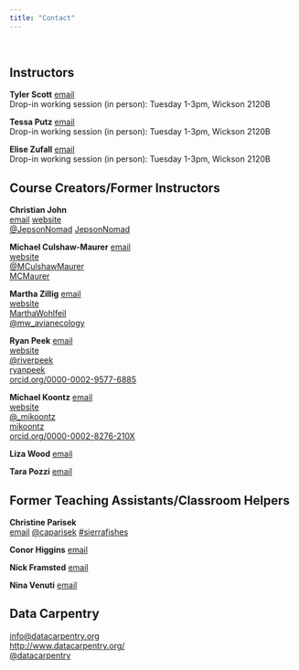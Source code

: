 ```yaml
---
title: "Contact"
---
```


<br>

## Instructors
**Tyler Scott**
<i class="fa fa-envelope-square" aria-hidden="true"></i> [email](mailto:tascott@ucdavis.edu)  
Drop-in working session (in person): Tuesday 1-3pm, Wickson 2120B

**Tessa Putz**
<i class="fa fa-envelope-square" aria-hidden="true"></i> [email](mailto:trputz@ucdavis.edu)  
Drop-in working session (in person): Tuesday 1-3pm, Wickson 2120B

**Elise Zufall**
<i class="fa fa-envelope-square" aria-hidden="true"></i> [email](mailto:ezufall@ucdavis.edu)  
Drop-in working session (in person): Tuesday 1-3pm, Wickson 2120B


## Course Creators/Former Instructors  

**Christian John**  
<i class="fa fa-envelope-square" aria-hidden="true"></i> [email](mailto:cjohn@ucdavis.edu) 
[<i class="fa fa-globe" aria-hidden="true"></i> website](https://jepsonnomad.github.io/)  
[<i class="fa fa-twitter-square" aria-hidden="true"></i> \@JepsonNomad](https://twitter.com/JepsonNomad)
[<i class="fa fa-github-square" aria-hidden="true"></i> JepsonNomad](https://github.com/JepsonNomad)  

**Michael Culshaw-Maurer** 
<i class="fa fa-envelope-square" aria-hidden="true"></i> [email](mailto:mjculshawmaurer@ucdavis.edu)  
[<i class="fa fa-globe" aria-hidden="true"></i> website](https://mcmaurer.github.io/)  
[<i class="fa fa-twitter-square" aria-hidden="true"></i> \@MCulshawMaurer](https://twitter.com/MCulshawMaurer)  
[<i class="fa fa-github-square" aria-hidden="true"></i> MCMaurer](https://github.com/mcmaurer)  

**Martha Zillig** 
<i class="fa fa-envelope-square" aria-hidden="true"></i> [email](mailto:mwohlfeil@ucdavis.edu)  
[<i class="fa fa-globe" aria-hidden="true"></i> website](https://marthawohlfeil.github.io/)  
[<i class="fa fa-github-square" aria-hidden="true"></i> MarthaWohlfeil](https://github.com/MarthaWohlfeil)  
[<i class="fa fa-twitter-square" aria-hidden="true"></i> \@mw_avianecology](https://twitter.com/mw_avianecology)


**Ryan Peek** 
<i class="fa fa-envelope-square" aria-hidden="true"></i> [email](mailto:rapeek@ucdavis.edu)  
[<i class="fa fa-globe" aria-hidden="true"></i> website](https://ryanpeek.github.io/)  
[<i class="fa fa-twitter-square" aria-hidden="true"></i> \@riverpeek](https://twitter.com/riverpeek)  
[<i class="fa fa-github-square" aria-hidden="true"></i> ryanpeek](https://github.com/ryanpeek)  
[<i class="ai ai-orcid-square"></i> orcid.org/0000-0002-9577-6885](https://orcid.org/0000-0002-9577-6885)   


**Michael Koontz** 
<i class="fa fa-envelope-square" aria-hidden="true"></i> [email](mailto:mikoontz@gmail.com)  
[<i class="fa fa-globe" aria-hidden="true"></i> website](https://michaeljkoontz.weebly.com/)  
[<i class="fa fa-twitter-square" aria-hidden="true"></i> \@_mikoontz](https://twitter.com/_mikoontz)  
[<i class="fa fa-github-square" aria-hidden="true"></i> mikoontz](https://github.com/mikoontz)  
[<i class="ai ai-orcid-square"></i> orcid.org/0000-0002-8276-210X](https://orcid.org/0000-0002-8276-210X)  

**Liza Wood**
<i class="fa fa-envelope-square" aria-hidden="true"></i> [email](mailto:belwood@ucdavis.edu)  
 

**Tara Pozzi**
<i class="fa fa-envelope-square" aria-hidden="true"></i> [email](mailto:)  

## Former Teaching Assistants/Classroom Helpers

**Christine Parisek**  
<i class="fa fa-envelope-square" aria-hidden="true"></i> [email](mailto:caparisek@ucdavis.edu) 
[<i class="fa fa-twitter-square" aria-hidden="true"></i> \@caparisek](https://twitter.com/caparisek)
[#sierrafishes](https://twitter.com/search?q=%23sierrafishes&src=typed_query&f=live)

**Conor Higgins**
<i class="fa fa-envelope-square" aria-hidden="true"></i> [email](mailto:rchiggins@ucdavis.edu) 

**Nick Framsted**
<i class="fa fa-envelope-square" aria-hidden="true"></i> [email](mailto:ntframsted@ucdavis.edu)

**Nina Venuti**
<i class="fa fa-envelope-square" aria-hidden="true"></i> [email](mailto:nevenuti@ucdavis.edu)

## Data Carpentry  

<i class="fa fa-envelope-square" aria-hidden="true"></i> [info@datacarpentry.org](mailto:info@datacarpentry.org)  
[<i class="fa fa-globe" aria-hidden="true"></i> http://www.datacarpentry.org/](http://www.datacarpentry.org/)  
[<i class="fa fa-twitter-square" aria-hidden="true"></i> \@datacarpentry](https://twitter.com/datacarpentry)  
